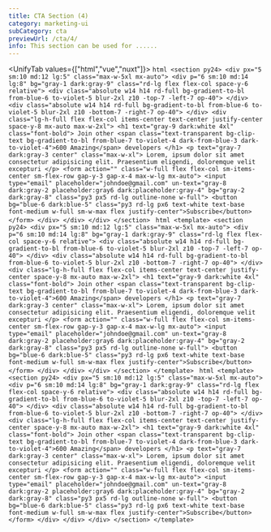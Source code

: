 ```yaml
---
title: CTA Section (4)
category: marketing-ui
subCategory: cta
previewUrl: /cta/4/
info: This section can be used for ......
---
```


<UnifyTab values={["html","vue","nuxt"]}>
    <TabPanel value="html">
    ```html
    <section py24>
        <div px="5 sm:10 md:12 lg:5" class="max-w-5xl mx-auto">
            <div
                p="6 sm:10 md:14 lg:8" bg="gray-1 dark:gray-9" class="rd-lg flex flex-col space-y-6 relative">
                <div
                    class="absolute w14 h14 rd-full bg-gradient-to-bl from-blue-6 to-violet-5 blur-2xl z10 -top-7 -left-7 op-40">
                </div>
                <div
                    class="absolute w14 h14 rd-full bg-gradient-to-bl from-blue-6 to-violet-5 blur-2xl z10 -bottom-7 -right-7 op-40">
                </div>
                <div
                    class="lg-h-full flex flex-col items-center text-center justify-center space-y-8 mx-auto max-w-2xl">
                    <h1 text="gray-9 dark:white 4xl" class="font-bold">
                        Join other <span
                            class="text-transparent bg-clip-text bg-gradient-to-bl from-blue-7 to-violet-4 dark-from-blue-3 dark-to-violet-4">600
                            Amazing</span> developers
                    </h1>
                    <p text="gray-7 dark:gray-3 center" class="max-w-xl">
                        Lorem, ipsum dolor sit amet consectetur adipisicing elit. Praesentium eligendi, doloremque velit excepturi
                    </p>
                    <form action="" class="w-full flex flex-col sm-items-center sm-flex-row gap-y-3 gap-x-4 max-w-lg mx-auto">
                        <input type="email" placeholder="johndoe@gmail.com" un-text="gray-8 dark:gray-2 placeholder:gray6 dark:placeholder:gray-4" bg="gray-2 dark:gray-8" class="py3 px5 rd-lg outline-none w-full">
                        <button bg="blue-6 dark:blue-5"
                                class="py3 rd-lg px6 text-white text-base font-medium w-full sm-w-max flex justify-center">Subscribe</button>
                    </form>
                </div>
            </div>
        </div>
    </section>
    ```
    </TabPanel>
    <TabPanel value="vue">
    ```html
    <template>
        <section py24>
            <div px="5 sm:10 md:12 lg:5" class="max-w-5xl mx-auto">
                <div
                    p="6 sm:10 md:14 lg:8" bg="gray-1 dark:gray-9" class="rd-lg flex flex-col space-y-6 relative">
                    <div
                        class="absolute w14 h14 rd-full bg-gradient-to-bl from-blue-6 to-violet-5 blur-2xl z10 -top-7 -left-7 op-40">
                    </div>
                    <div
                        class="absolute w14 h14 rd-full bg-gradient-to-bl from-blue-6 to-violet-5 blur-2xl z10 -bottom-7 -right-7 op-40">
                    </div>
                    <div
                        class="lg-h-full flex flex-col items-center text-center justify-center space-y-8 mx-auto max-w-2xl">
                        <h1 text="gray-9 dark:white 4xl" class="font-bold">
                            Join other <span
                                class="text-transparent bg-clip-text bg-gradient-to-bl from-blue-7 to-violet-4 dark-from-blue-3 dark-to-violet-4">600
                                Amazing</span> developers
                        </h1>
                        <p text="gray-7 dark:gray-3 center" class="max-w-xl">
                            Lorem, ipsum dolor sit amet consectetur adipisicing elit. Praesentium eligendi, doloremque velit excepturi
                        </p>
                        <form action="" class="w-full flex flex-col sm-items-center sm-flex-row gap-y-3 gap-x-4 max-w-lg mx-auto">
                            <input type="email" placeholder="johndoe@gmail.com" un-text="gray-8 dark:gray-2 placeholder:gray6 dark:placeholder:gray-4" bg="gray-2 dark:gray-8" class="py3 px5 rd-lg outline-none w-full">
                            <button bg="blue-6 dark:blue-5"
                                    class="py3 rd-lg px6 text-white text-base font-medium w-full sm-w-max flex justify-center">Subscribe</button>
                        </form>
                    </div>
                </div>
            </div>
        </section>
    </template>
    ```
    </TabPanel>
    <TabPanel value="nuxt">
    ```html
    <template>
        <section py24>
            <div px="5 sm:10 md:12 lg:5" class="max-w-5xl mx-auto">
                <div
                    p="6 sm:10 md:14 lg:8" bg="gray-1 dark:gray-9" class="rd-lg flex flex-col space-y-6 relative">
                    <div
                        class="absolute w14 h14 rd-full bg-gradient-to-bl from-blue-6 to-violet-5 blur-2xl z10 -top-7 -left-7 op-40">
                    </div>
                    <div
                        class="absolute w14 h14 rd-full bg-gradient-to-bl from-blue-6 to-violet-5 blur-2xl z10 -bottom-7 -right-7 op-40">
                    </div>
                    <div
                        class="lg-h-full flex flex-col items-center text-center justify-center space-y-8 mx-auto max-w-2xl">
                        <h1 text="gray-9 dark:white 4xl" class="font-bold">
                            Join other <span
                                class="text-transparent bg-clip-text bg-gradient-to-bl from-blue-7 to-violet-4 dark-from-blue-3 dark-to-violet-4">600
                                Amazing</span> developers
                        </h1>
                        <p text="gray-7 dark:gray-3 center" class="max-w-xl">
                            Lorem, ipsum dolor sit amet consectetur adipisicing elit. Praesentium eligendi, doloremque velit excepturi
                        </p>
                        <form action="" class="w-full flex flex-col sm-items-center sm-flex-row gap-y-3 gap-x-4 max-w-lg mx-auto">
                            <input type="email" placeholder="johndoe@gmail.com" un-text="gray-8 dark:gray-2 placeholder:gray6 dark:placeholder:gray-4" bg="gray-2 dark:gray-8" class="py3 px5 rd-lg outline-none w-full">
                            <button bg="blue-6 dark:blue-5"
                                    class="py3 rd-lg px6 text-white text-base font-medium w-full sm-w-max flex justify-center">Subscribe</button>
                        </form>
                    </div>
                </div>
            </div>
        </section>
    </template>
    ```
    </TabPanel>
</UnifyTab>